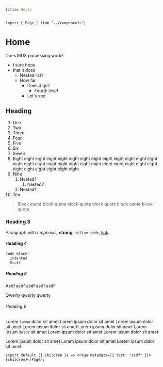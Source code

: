 ```yaml
---
title: Hello
---
```


```
import { Page } from "../components";
```

# Home

Does MDX processing work?

- I sure hope
- that it does
  - Nested list?
  - How far
    - Does it go?
      - Fourth level
    - Let's see

## Heading

1. One
2. Two
3. Three
4. Four
5. Five
6. Six
7. Seven
8. Eight eight eight eight eight eight eight eight eight eight eight eight eight eight eight eight eight eight eight eight eight eight eight eight eight eight eight eight eight eight eight eight
9. Nine
   1. Nested?
      1. Nested?
   1. Nested?
10. Ten

> Block quote block quote block quote block quote block quote block quote

### Heading 3

Paragraph with _emphasis,_ **strong,** `inline code`, [link](/about).

#### Heading 4

```javascript
Code block:
  Indented
  Stuff
```

##### Heading 5

Asdf asdf asdf asdf asdf

Qwerty qwerty qwerty

###### Heading 6

Lorem `ipsum` dolor sit amet Lorem ipsum dolor sit amet Lorem ipsum dolor sit amet Lorem ipsum dolor sit amet Lorem ipsum dolor sit amet Lorem ipsum `dolor` sit amet
Lorem ipsum dolor sit amet Lorem ipsum dolor sit amet

Lorem ipsum dolor sit amet Lorem ipsum dolor sit amet Lorem ipsum dolor sit amet

```
export default ({ children }) => <Page metadata={{ test: "asdf" }}>{children}</Page>;
```
